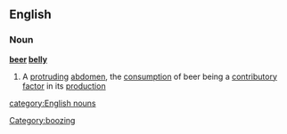 ==English==
===Noun===
{{wikipedia}}
'''[[beer]] [[belly]]'''
#A [[protruding]] [[abdomen]], the [[consumption]] of beer being a [[contributory]] [[factor]] in its [[production]]
[[category:English nouns]] [[Category:boozing]]